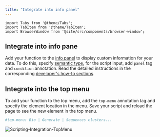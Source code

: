 ```yaml
---
title: "Integrate into info panel"
---
```


```mdx-code-block
import Tabs from '@theme/Tabs';
import TabItem from '@theme/TabItem';
import BrowserWindow from '@site/src/components/browser-window';
```

## Integrate into info pane

Add your function to the [info panel](../../../datagrok/navigation/panels/info-panels.md)
to display custom information for your data.
To do this, specify [semantic type](../../../govern/catalog/semantic-types.md),
for the script input, add `panel` tag and `condition` annotation.
Read the detailed instructions in the corresponding
[developer's how-to sections](../../../develop/how-to/add-info-panel.md).

## Integrate into the top menu


To add your function to the top menu, add the `top-menu` annotation tag
and specify the element location in the menu.
Save your script and reload the page to see the new element in the top menu.

```python title="Your function header"
#top-menu: Bio | Generate | Sequences clusters...
```

![Scripting-Integration-TopMenu](../_pics/Scripting-Integration-TopMenu.png)
